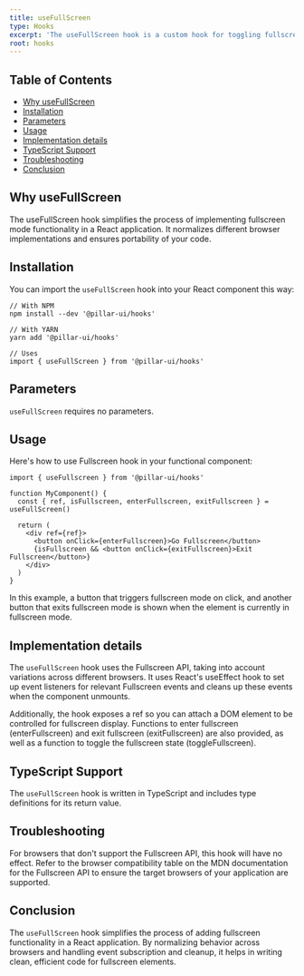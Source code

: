 ```yaml
---
title: useFullScreen
type: Hooks
excerpt: 'The useFullScreen hook is a custom hook for toggling fullscreen mode on and off for a given DOM element. It accounts for various browser implementations of the Fullscreen API.'
root: hooks
---
```


## Table of Contents

- [Why useFullScreen](#why-usefullscreen)
- [Installation](#installation)
- [Parameters](#parameters)
- [Usage](#usage)
- [Implementation details](#implementation-details)
- [TypeScript Support](#typescript-support)
- [Troubleshooting](#troubleshooting)
- [Conclusion](#conclusion)

## Why useFullScreen

The useFullScreen hook simplifies the process of implementing fullscreen mode functionality in a React application. It normalizes different browser implementations and ensures portability of your code.

## Installation

You can import the `useFullScreen` hook into your React component this way:

```tsx
// With NPM
npm install --dev '@pillar-ui/hooks'

// With YARN
yarn add '@pillar-ui/hooks'

// Uses
import { useFullScreen } from '@pillar-ui/hooks'

```

## Parameters

`useFullScreen` requires no parameters.

## Usage

Here's how to use Fullscreen hook in your functional component:

```tsx
import { useFullscreen } from '@pillar-ui/hooks'

function MyComponent() {
  const { ref, isFullscreen, enterFullscreen, exitFullscreen } = useFullScreen()

  return (
    <div ref={ref}>
      <button onClick={enterFullscreen}>Go Fullscreen</button>
      {isFullscreen && <button onClick={exitFullscreen}>Exit Fullscreen</button>}
    </div>
  )
}
```

In this example, a button that triggers fullscreen mode on click, and another button that exits fullscreen mode is shown when the element is currently in fullscreen mode.

## Implementation details

The `useFullScreen` hook uses the Fullscreen API, taking into account variations across different browsers. It uses React's useEffect hook to set up event listeners for relevant Fullscreen events and cleans up these events when the component unmounts.

Additionally, the hook exposes a ref so you can attach a DOM element to be controlled for fullscreen display. Functions to enter fullscreen (enterFullscreen) and exit fullscreen (exitFullscreen) are also provided, as well as a function to toggle the fullscreen state (toggleFullscreen).

## TypeScript Support

The `useFullScreen` hook is written in TypeScript and includes type definitions for its return value.

## Troubleshooting

For browsers that don't support the Fullscreen API, this hook will have no effect. Refer to the browser compatibility table on the MDN documentation for the Fullscreen API to ensure the target browsers of your application are supported.

## Conclusion

The `useFullScreen` hook simplifies the process of adding fullscreen functionality in a React application. By normalizing behavior across browsers and handling event subscription and cleanup, it helps in writing clean, efficient code for fullscreen elements.
